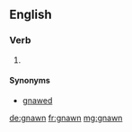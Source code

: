 ==English==

===Verb===
{{head|en|past participle}}

# {{past participle of|gnaw|lang=en}}

====Synonyms====
* [[gnawed]]

[[de:gnawn]]
[[fr:gnawn]]
[[mg:gnawn]]